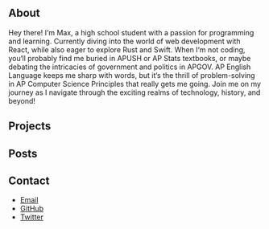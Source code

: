 ## About
Hey there! I‘m Max, a high school student with a passion for programming and learning. Currently diving into the world of web development with React, while also eager to explore Rust and Swift. When I‘m not coding, you‘ll probably find me buried in APUSH or AP Stats textbooks, or maybe debating the intricacies of government and politics in APGOV. AP English Language keeps me sharp with words, but it‘s the thrill of problem-solving in AP Computer Science Principles that really gets me going. Join me on my journey as I navigate through the exciting realms of technology, history, and beyond!

## Projects
<ProjectList />

## Posts
<PostList />

## Contact
- [Email](mailto:max@maxwiseman.io)
- [GitHub](https://github.com/maxwiseman)
- [Twitter](https://x.com/maxwiseman_)
